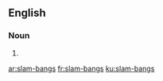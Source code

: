 ==English==

===Noun===
{{head|en|plural|head=[[slam]]-[[bang]]s}}

# {{plural of|slam-bang|lang=en|nocat=1}}

[[ar:slam-bangs]]
[[fr:slam-bangs]]
[[ku:slam-bangs]]